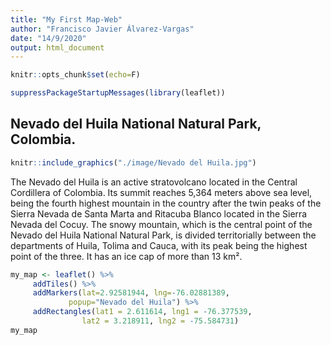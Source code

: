 ```yaml
---
title: "My First Map-Web"
author: "Francisco Javier Álvarez-Vargas"
date: "14/9/2020"
output: html_document
---
```


```r
knitr::opts_chunk$set(echo=F)
```
```r
suppressPackageStartupMessages(library(leaflet))
```


## Nevado del Huila National Natural Park, Colombia.

```r
knitr::include_graphics("./image/Nevado del Huila.jpg")
```

The Nevado del Huila is an active stratovolcano located in the Central Cordillera of Colombia. Its summit reaches 5,364 meters above sea level, being the fourth highest mountain in the country after the twin peaks of the Sierra Nevada de Santa Marta and Ritacuba Blanco located in the Sierra Nevada del Cocuy. The snowy mountain, which is the central point of the Nevado del Huila National Natural Park, is divided territorially between the departments of Huila, Tolima and Cauca, with its peak being the highest point of the three. It has an ice cap of more than 13 km².

```r
my_map <- leaflet() %>%
     addTiles() %>%
     addMarkers(lat=2.92581944, lng=-76.02881389, 
             popup="Nevado del Huila") %>%
     addRectangles(lat1 = 2.611614, lng1 = -76.377539, 
                lat2 = 3.218911, lng2 = -75.584731)
my_map
```

